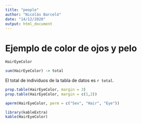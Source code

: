 ```yaml
---
title: "people"
author: "Nicolás Barceló"
date: "14/12/2020"
output: html_document
---
```


# Ejemplo de color de ojos y pelo

```r
HairEyeColor

sum(HairEyeColor) -> total
```
El total de individuos de la tabla de datos es `r total`.

```r
prop.table(HairEyeColor, margin = 3)
prop.table(HairEyeColor, margin = c(1,2))
```



```r
aperm(HairEyeColor, perm = c("Sex", "Hair", "Eye"))
```
```r
library(kableExtra)
kable(HairEyeColor)
```
